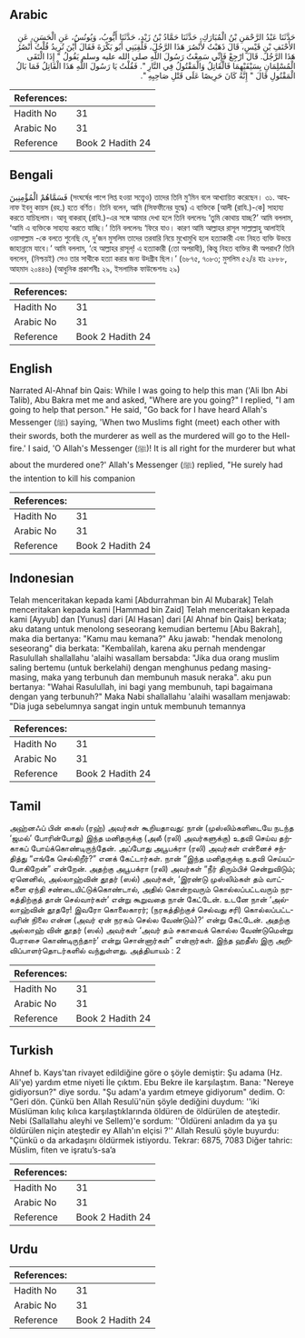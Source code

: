 ## Arabic


<div dir="rtl" lang="ar" style={{fontSize:'larger',backgroundColor:'#f8f9fa',padding:20}}>
حَدَّثَنَا عَبْدُ الرَّحْمَنِ بْنُ الْمُبَارَكِ، حَدَّثَنَا حَمَّادُ بْنُ زَيْدٍ، حَدَّثَنَا أَيُّوبُ، وَيُونُسُ، عَنِ الْحَسَنِ، عَنِ الأَحْنَفِ بْنِ قَيْسٍ، قَالَ ذَهَبْتُ لأَنْصُرَ هَذَا الرَّجُلَ، فَلَقِيَنِي أَبُو بَكْرَةَ فَقَالَ أَيْنَ تُرِيدُ قُلْتُ أَنْصُرُ هَذَا الرَّجُلَ‏.‏ قَالَ ارْجِعْ فَإِنِّي سَمِعْتُ رَسُولَ اللَّهِ صلى الله عليه وسلم يَقُولُ ‏"‏ إِذَا الْتَقَى الْمُسْلِمَانِ بِسَيْفَيْهِمَا فَالْقَاتِلُ وَالْمَقْتُولُ فِي النَّارِ ‏"‏‏.‏ فَقُلْتُ يَا رَسُولَ اللَّهِ هَذَا الْقَاتِلُ فَمَا بَالُ الْمَقْتُولِ قَالَ ‏"‏ إِنَّهُ كَانَ حَرِيصًا عَلَى قَتْلِ صَاحِبِهِ ‏"‏‏.‏
</div>
<div style={{backgroundColor:'#f8f9fa',padding:20, marginBottom: 10}}><table> <thead> <tr> <th>References:</th> <th></th> </tr> </thead> <tbody><tr><td>Hadith No</td><td>31</td></tr><tr><td>Arabic No</td><td>31</td></tr><tr><td>Reference</td><td>Book 2 Hadith 24</td></tr></tbody></table></div>

## Bengali


<div dir="ltr" lang="bn" style={{fontSize:'larger',backgroundColor:'#f8f9fa',padding:20}}>
فَسَمَّاهُمْ الْمُؤْمِنِينَ (সংঘর্ষের পাপে লিপ্ত হওয়া সত্ত্বেও) তাদের তিনি মু’মিন বলে আখ্যায়িত করেছেন। ৩১. আহনাফ ইবনু কায়স (রহ.) হতে বর্ণিত। তিনি বলেন, আমি (সিফফীনের যুদ্ধে) এ ব্যক্তিকে [আলী (রাযি.)-কে] সাহায্য করতে যাচিছলাম। আবূ বাকরাহ্ (রাযি.)-এর সঙ্গে আমার দেখা হলে তিনি বললেনঃ ‘তুমি কোথায় যাচ্ছ?’ আমি বললাম, ‘আমি এ ব্যক্তিকে সাহায্য করতে যাচ্ছি।’ তিনি বললেনঃ ‘ফিরে যাও। কারণ আমি আল্লাহর রাসূল সাল্লাল্লাহু আলাইহি ওয়াসাল্লাম -কে বলতে শুনেছি যে, দু’জন মুসলিম তাদের তরবারি নিয়ে মুখোমুখি হলে হত্যাকারী এবং নিহত ব্যক্তি উভয়ে জাহান্নামে যাবে।’ আমি বললাম, ‘হে আল্লাহর রাসূল্! এ হত্যাকারী (তো অপরাধী), কিন্তু নিহত ব্যক্তির কী অপরাধ? তিনি বললেন, (নিশ্চয়ই) সেও তার সাথীকে হত্যা করার জন্য উদগ্রীব ছিল।’ (৬৮৭৫, ৭০৮৩; মুসলিম ৫২/৪ হাঃ ২৮৮৮, আহমাদ ২০৪৪৬) (আধুনিক প্রকাশনীঃ ২৯, ইসলামিক ফাউন্ডেশনঃ ২৯)
</div>
<div style={{backgroundColor:'#f8f9fa',padding:20, marginBottom: 10}}><table> <thead> <tr> <th>References:</th> <th></th> </tr> </thead> <tbody><tr><td>Hadith No</td><td>31</td></tr><tr><td>Arabic No</td><td>31</td></tr><tr><td>Reference</td><td>Book 2 Hadith 24</td></tr></tbody></table></div>

## English


<div dir="ltr" lang="en" style={{fontSize:'larger',backgroundColor:'#f8f9fa',padding:20}}>
Narrated Al-Ahnaf bin Qais: While I was going to help this man ('Ali Ibn Abi Talib), Abu Bakra met me and asked, "Where are you going?" I replied, "I am going to help that person." He said, "Go back for I have heard Allah's Messenger (ﷺ) saying, 'When two Muslims fight (meet) each other with their swords, both the murderer as well as the murdered will go to the Hell-fire.' I said, 'O Allah's Messenger (ﷺ)! It is all right for the murderer but what about the murdered one?' Allah's Messenger (ﷺ) replied, "He surely had the intention to kill his companion
</div>
<div style={{backgroundColor:'#f8f9fa',padding:20, marginBottom: 10}}><table> <thead> <tr> <th>References:</th> <th></th> </tr> </thead> <tbody><tr><td>Hadith No</td><td>31</td></tr><tr><td>Arabic No</td><td>31</td></tr><tr><td>Reference</td><td>Book 2 Hadith 24</td></tr></tbody></table></div>

## Indonesian


<div dir="ltr" lang="id" style={{fontSize:'larger',backgroundColor:'#f8f9fa',padding:20}}>
Telah menceritakan kepada kami [Abdurrahman bin Al Mubarak] Telah menceritakan kepada kami [Hammad bin Zaid] Telah menceritakan kepada kami [Ayyub] dan [Yunus] dari [Al Hasan] dari [Al Ahnaf bin Qais] berkata; aku datang untuk menolong seseorang kemudian bertemu [Abu Bakrah], maka dia bertanya: "Kamu mau kemana?" Aku jawab: "hendak menolong seseorang" dia berkata: "Kembalilah, karena aku pernah mendengar Rasulullah shallallahu 'alaihi wasallam bersabda: "Jika dua orang muslim saling bertemu (untuk berkelahi) dengan menghunus pedang masing-masing, maka yang terbunuh dan membunuh masuk neraka". aku pun bertanya: "Wahai Rasulullah, ini bagi yang membunuh, tapi bagaimana dengan yang terbunuh?" Maka Nabi shallallahu 'alaihi wasallam menjawab: "Dia juga sebelumnya sangat ingin untuk membunuh temannya
</div>
<div style={{backgroundColor:'#f8f9fa',padding:20, marginBottom: 10}}><table> <thead> <tr> <th>References:</th> <th></th> </tr> </thead> <tbody><tr><td>Hadith No</td><td>31</td></tr><tr><td>Arabic No</td><td>31</td></tr><tr><td>Reference</td><td>Book 2 Hadith 24</td></tr></tbody></table></div>

## Tamil


<div dir="ltr" lang="ta" style={{fontSize:'larger',backgroundColor:'#f8f9fa',padding:20}}>
அஹ்னஃப் பின் கைஸ் (ரஹ்) அவர்கள் கூறியதாவது: நான் (முஸ்லிம்களிடையே நடந்த ‘ஜமல்’ போரின்போது) இந்த மனிதருக்கு (அலீ (ரலி) அவர்களுக்கு) உதவி செய்வ தற்காகப் போய்க்கொண்டிருந்தேன். அப்போது அபூபக்ரா (ரலி) அவர்கள் என்னைச் சந்தித்து “எங்கே செல்கிறீர்?” எனக் கேட்டார்கள். நான் “இந்த மனிதருக்கு உதவி செய்யப்போகிறேன்” என்றேன். அதற்கு அபூபக்ரா (ரலி) அவர்கள் “நீர் திரும்பிச் சென்றுவிடும்; ஏனெனில், அல்லாஹ்வின் தூதர் (ஸல்) அவர்கள், ‘இரண்டு முஸ்லிம்கள் தம் வாட்களை ஏந்தி சண்டையிட்டுக்கொண்டால், அதில் கொன்றவரும் கொல்லப்பட்டவரும் நரகத்திற்குத் தான் செல்வார்கள்’ என்று கூறுவதை நான் கேட்டேன். உடனே நான் ‘அல்லாஹ்வின் தூதரே! இவரோ கொலைகாரர்; (நரகத்திற்குச் செல்வது சரி) கொல்லப்பட்டவரின் நிலை என்ன (அவர் ஏன் நரகம் செல்ல வேண்டும்)?’ என்று கேட்டேன். அதற்கு அல்லாஹ் வின் தூதர் (ஸல்) அவர்கள் ‘அவர் தம் சகாவைக் கொல்ல வேண்டுமென்று பேராசை கொண்டிருந்தார்’ என்று சொன்னார்கள்” என்றார்கள். இந்த ஹதீஸ் இரு அறிவிப்பாளர்தொடர்களில் வந்துள்ளது. அத்தியாயம் : 2
</div>
<div style={{backgroundColor:'#f8f9fa',padding:20, marginBottom: 10}}><table> <thead> <tr> <th>References:</th> <th></th> </tr> </thead> <tbody><tr><td>Hadith No</td><td>31</td></tr><tr><td>Arabic No</td><td>31</td></tr><tr><td>Reference</td><td>Book 2 Hadith 24</td></tr></tbody></table></div>

## Turkish


<div dir="ltr" lang="tr" style={{fontSize:'larger',backgroundColor:'#f8f9fa',padding:20}}>
Ahnef b. Kays'tan rivayet edildiğine göre o şöyle demiştir: Şu adama (Hz. Ali'ye) yardım etme niyeti İle çıktım. Ebu Bekre ile karşılaştım. Bana: "Nereye gidiyorsun?" diye sordu. "Şu adam'a yardım etmeye gidiyorum" dedim. O: "Geri dön. Çünkü ben Allah Resulü'nün şöyle dediğini duydum: ''iki Müslüman kılıç kılıca karşılaştıklarında öldüren de öldürülen de ateştedir. Nebi (Sallallahu aleyhi ve Sellem)'e sordum: ''Öldüreni anladım da ya şu öldürülen niçin ateştedir ey Allah'ın elçisi ?'' Allah Resulü şöyle buyurdu: "Çünkü o da arkadaşını öldürmek istiyordu. Tekrar: 6875, 7083 Diğer tahric: Müslim, fiten ve işratu’s-sa’a
</div>
<div style={{backgroundColor:'#f8f9fa',padding:20, marginBottom: 10}}><table> <thead> <tr> <th>References:</th> <th></th> </tr> </thead> <tbody><tr><td>Hadith No</td><td>31</td></tr><tr><td>Arabic No</td><td>31</td></tr><tr><td>Reference</td><td>Book 2 Hadith 24</td></tr></tbody></table></div>

## Urdu


<div dir="rtl" lang="ur" style={{fontSize:'larger',backgroundColor:'#f8f9fa',padding:20}}>

</div>
<div style={{backgroundColor:'#f8f9fa',padding:20, marginBottom: 10}}><table> <thead> <tr> <th>References:</th> <th></th> </tr> </thead> <tbody><tr><td>Hadith No</td><td>31</td></tr><tr><td>Arabic No</td><td>31</td></tr><tr><td>Reference</td><td>Book 2 Hadith 24</td></tr></tbody></table></div>